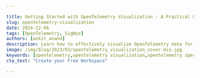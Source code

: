 ```yaml
---

title: Getting Started with OpenTelemetry Visualization - A Practical Guide
slug: opentelemetry-visualization
date: 2024-12-06
tags: [OpenTelemetry, SigNoz]
authors: [ankit_anand]
description: Learn how to effectively visualize OpenTelemetry data for enhanced observability and monitoring in distributed systems. Explore tools, techniques, and best practices.
image: /img/blog/2023/03/opentelemetry_visualization_cover-min.jpg
keywords: [opentelemetry,opentelemetry visualization,opentelemetry specification,open source,logs,metrics,traces,signoz,apm tools,application performance monitoring]
cta_text: "Create your Free Workspace"

---
```


<head>
  <script
    type="application/ld+json"
    dangerouslySetInnerHTML={{ __html: JSON.stringify({
  "@context": "https://schema.org",
  "@type": "TechArticle",
  "headline": "Getting Started with OpenTelemetry Visualization - A Practical Guide",
  "alternativeHeadline": "Learn how to effectively visualize OpenTelemetry data for enhanced observability and monitoring in distributed systems",
  "author": {
    "@type": "Person",
    "name": "Ankit Anand"
  },
  "publisher": {
    "@type": "Organization",
    "name": "SigNoz",
    "logo": {
      "@type": "ImageObject",
      "url": "https://signoz.io/img/SigNozLogo-orange.svg"
    }
  },
  "datePublished": "2024-10-01T00:00:00Z",
  "dateModified": "2024-10-01T00:00:00Z",
  "mainEntityOfPage": {
    "@type": "WebPage",
    "@id": "https://signoz.io/blog/opentelemetry-visualization/"
  },
  "description": "Learn how to effectively visualize OpenTelemetry data for enhanced observability and monitoring in distributed systems. Explore tools, techniques, and best practices for OpenTelemetry visualization.",
  "keywords": "opentelemetry, opentelemetry visualization, opentelemetry specification, open source, logs, metrics, traces, signoz, apm tools, application performance monitoring",
  "articleSection": "Technology",
  "inLanguage": "en",
  "isPartOf": {
    "@type": "Blog",
    "name": "SigNoz Blog",
    "url": "https://signoz.io/blog/"
  },
  "about": [
    {
      "@type": "Thing",
      "name": "OpenTelemetry",
      "description": "An open-source observability framework for cloud-native software"
    },
    {
      "@type": "Thing",
      "name": "Observability",
      "description": "The ability to measure a system's current state based on the data it generates"
    },
    {
      "@type": "Thing",
      "name": "Data Visualization",
      "description": "The graphical representation of information and data"
    }
  ],
  "mentions": [
    {
      "@type": "SoftwareApplication",
      "name": "OpenTelemetry",
      "applicationCategory": "Observability Framework"
    },
    {
      "@type": "SoftwareApplication",
      "name": "SigNoz",
      "applicationCategory": "Application Performance Monitoring"
    },
    {
      "@type": "SoftwareApplication",
      "name": "Jaeger",
      "applicationCategory": "Distributed Tracing System"
    },
    {
      "@type": "SoftwareApplication",
      "name": "Prometheus",
      "applicationCategory": "Monitoring System"
    }
  ],
  "mainEntity": {
    "@type": "FAQPage",
    "mainEntity": [
      {
        "@type": "Question",
        "name": "What is OpenTelemetry Visualization?",
        "acceptedAnswer": {
          "@type": "Answer",
          "text": "OpenTelemetry Visualization is the process of transforming raw telemetry data (metrics, traces, and logs) collected using OpenTelemetry into visual representations like charts, graphs, and dashboards. It helps in understanding and analyzing the performance and behavior of distributed systems."
        }
      },
      {
        "@type": "Question",
        "name": "Why is OpenTelemetry Visualization important?",
        "acceptedAnswer": {
          "@type": "Answer",
          "text": "OpenTelemetry Visualization is crucial for improving system understanding, faster problem identification, enhanced collaboration between teams, data-driven decision making, and real-time monitoring and alerting. It transforms complex telemetry data into intuitive visual formats, making it easier to maintain and optimize systems."
        }
      },
      {
        "@type": "Question",
        "name": "How can I get started with OpenTelemetry Visualization using SigNoz?",
        "acceptedAnswer": {
          "@type": "Answer",
          "text": "To get started with OpenTelemetry Visualization using SigNoz: 1. Instrument your application code with OpenTelemetry client libraries 2. Configure OpenTelemetry Exporters to send data to SigNoz 3. Install SigNoz using the provided installation script 4. Use SigNoz dashboards to visualize and analyze your telemetry data"
        }
      }
    ]
  },
  "tutorial": {
    "@type": "HowTo",
    "name": "How to Implement OpenTelemetry Visualization",
    "step": [
      {
        "@type": "HowToStep",
        "name": "Instrument Your Application",
        "text": "Use OpenTelemetry SDKs or auto-instrumentation agents to add telemetry to your application code."
      },
      {
        "@type": "HowToStep",
        "name": "Configure OpenTelemetry Collector",
        "text": "Set up and configure the OpenTelemetry Collector to receive, process, and export telemetry data."
      },
      {
        "@type": "HowToStep",
        "name": "Choose and Set Up a Visualization Tool",
        "text": "Select a visualization tool like SigNoz, and set it up to receive data from the OpenTelemetry Collector."
      },
      {
        "@type": "HowToStep",
        "name": "Create Dashboards and Alerts",
        "text": "Design informative dashboards and set up relevant alerts using your chosen visualization tool."
      },
      {
        "@type": "HowToStep",
        "name": "Analyze and Iterate",
        "text": "Regularly analyze your visualizations and refine them based on your observability needs."
      }
    ]
  }
}) }}
  />
</head>

OpenTelemetry is a Cloud Native Computing Foundation(<a href="https://www.cncf.io/" rel="noopener noreferrer nofollow" target="_blank">CNCF</a>) project aimed at standardizing the way we instrument applications for generating telemetry data(logs, metrics, and traces). However, OpenTelemetry does not provide storage and visualization for the collected telemetry data. For OpenTelemetry visualization, you need to use a backend that can ingest the collected data and provide a web UI to visualize it.

[![Get Started - Free CTA](/img/launch_week/try-signoz-cloud-blog-cta.png)](https://signoz.io/teams/)

## Quick Start Guide: OpenTelemetry Visualization in 5 Steps

Get started with OpenTelemetry visualization quickly using this step-by-step guide:

### 1. Instrument your application with OpenTelemetry SDKs

- Choose the appropriate OpenTelemetry SDK for your programming language
- Install the SDK using your language's package manager
- Add instrumentation code to your application
- Configure global settings like service name and version

Example (Python):
```python
from opentelemetry import trace
from opentelemetry.sdk.trace import TracerProvider
from opentelemetry.sdk.trace.export import BatchSpanProcessor
from opentelemetry.exporter.otlp.proto.grpc.trace_exporter import OTLPSpanExporter

trace.set_tracer_provider(TracerProvider())
tracer = trace.get_tracer(__name__)

otlp_exporter = OTLPSpanExporter(endpoint="your-collector-endpoint:4317", insecure=True)
span_processor = BatchSpanProcessor(otlp_exporter)
trace.get_tracer_provider().add_span_processor(span_processor)

# Your application code here
with tracer.start_as_current_span("main"):
    # ...
```

### 2. Set up the OpenTelemetry Collector

- Download and install the OpenTelemetry Collector
- Configure the Collector to receive data from your application
- Set up appropriate processors for data manipulation (if needed)
- Configure exporters to send data to your chosen backend

Example `config.yaml`:
```yaml
receivers:
  otlp:
    protocols:
      grpc:
        endpoint: 0.0.0.0:4317

processors:
  batch:

exporters:
  otlp:
    endpoint: "your-backend:4317"
    tls:
      insecure: true

service:
  pipelines:
    traces:
      receivers: [otlp]
      processors: [batch]
      exporters: [otlp]
```

### 3. Choose a visualization tool

Select a tool based on your needs:
- SigNoz: Full-stack open-source APM with native OpenTelemetry support
- Jaeger: Specialized in distributed tracing visualization
- Grafana: Highly customizable dashboarding platform

For this guide, we'll use SigNoz as an example.

### 4. Configure data export from the Collector to your chosen tool

Update your Collector's `config.yaml` to export data to SigNoz:

```yaml
exporters:
  otlp:
    endpoint: "signoz-otel-collector:4317"
    tls:
      insecure: true

service:
  pipelines:
    traces:
      receivers: [otlp]
      processors: [batch]
      exporters: [otlp]
```

### 5. Create your first dashboard to visualize key metrics and traces

- Log in to your SigNoz dashboard
- Navigate to the "Dashboards" section
- Click "New Dashboard" and add panels for key metrics:
  - Request Rate
  - Error Rate
  - P95 Latency
- Add a trace table panel to view recent traces
- Save your dashboard

Let's now dive deeper into the concepts of OpenTelemetry visualization.

## What is OpenTelemetry Visualization?

OpenTelemetry visualization is the process of transforming raw telemetry data into visual representations that are easy to understand and analyze. It combines three key elements:

1. **OpenTelemetry**: An open-source observability framework that provides a standardized way to collect and export telemetry data from your applications and infrastructure.
    
    The <a href="https://github.com/open-telemetry/opentelemetry-specification" rel="noopener noreferrer nofollow" target="_blank">OpenTelemetry specification</a> has design and implementation guidelines for how the instrumentation libraries should be implemented. In addition, it provides client libraries in all the major programming languages which follow the specification.
    
2. **Telemetry Data**: This includes:
    - Metrics: Numerical measurements of system performance
    - Traces: Detailed records of request flows through distributed systems
    - Logs: Time-stamped records of events within your applications
    
    Together these three signals form the [three pillars of observability](https://signoz.io/blog/three-pillars-of-observability/).
    
    OpenTelemetry is the bedrock for setting up an observability framework. The application code is instrumented using OpenTelemetry client libraries, which enables the generation of telemetry data. Once the telemetry data is generated and collected, OpenTelemetry needs a backend analysis tool to which it can send the data for storage and visualization.
    
3. **Visualization Tools**: Software that takes this telemetry data and creates charts, graphs, and dashboards to help you make sense of it all.

OpenTelemetry can send to multiple backends. You can use different backends for each signal in OpenTelemetry. But managing different tools is not recommended. Engineering teams also need to correlate all signals for effective analysis. And that’s where SigNoz comes into the picture. In the later parts of this article, we will discuss more on how to get started with visualizing opentelemetry data with SigNoz.

## Why Visualize OpenTelemetry Data?

Visualizing OpenTelemetry data offers several key benefits:

<Figure src="/img/blog/2024/10/opentelemetry-visualization-image.webp" alt="" caption="" />1. **Improved System Understanding**: Complex distributed systems can be difficult to grasp. Visualization helps you see the big picture — how different components interact and where potential issues might arise.
2. **Faster Problem Identification**: When something goes wrong, time is of the essence. Visual representations allow you to quickly spot anomalies or performance degradations, reducing mean time to resolution (MTTR).
3. **Enhanced Collaboration**: Visualizations serve as a common language between development and operations teams. They make it easier to discuss issues, share insights, and work together towards solutions.
4. **Data-Driven Decision Making**: With clear visualizations of system performance and user behavior, you can make informed decisions about where to focus optimization efforts or allocate resources.
5. **Real-Time Monitoring and Alerting**: Visual dashboards provide at-a-glance system health checks. When combined with alerting mechanisms, they ensure you're always aware of critical issues.

By transforming raw telemetry data into intuitive visual formats, OpenTelemetry visualization empowers you to maintain healthier, more efficient systems.

## Key Components of OpenTelemetry Visualization

To effectively visualize OpenTelemetry data, you need to understand the key components involved:

1. **Data Collection and Instrumentation**:
    - OpenTelemetry SDKs: These libraries allow you to instrument your code, automatically collecting telemetry data from your applications.
    - Auto-instrumentation agents: For supported languages, these can add telemetry without modifying your source code.
2. **OpenTelemetry Collector**:
    - Acts as a central hub for processing and exporting telemetry data
    - Receives data from multiple sources
    - Performs data transformation and filtering
    - Exports data to various backends
3. **Backend Storage Solutions**:
    - Time-series databases (e.g., Prometheus, InfluxDB): Ideal for storing metrics
    - Distributed tracing systems (e.g., Jaeger, Zipkin): Designed for storing and querying trace data
    - Log management systems (e.g., Elasticsearch, Loki): Optimized for storing and searching log data
4. **Visualization Tools**:
    - Dashboarding platforms (e.g., SigNoz, Grafana, Kibana): Create custom visualizations and dashboards
    - APM solutions (e.g., SigNoz, Datadog): Provide pre-built visualizations tailored for application performance monitoring
    - Specialized tools (e.g., Jaeger UI for distributed tracing)

These components work together to create a complete OpenTelemetry visualization pipeline:

1. Your instrumented applications generate telemetry data.
2. The OpenTelemetry Collector receives, processes, and exports this data.
3. Backend systems store the telemetry data efficiently.
4. Visualization tools query the backend and create meaningful visual representations.

<Figure src="/img/blog/2024/10/opentelemetry-visualization-image%201.webp" alt="" caption="" />Understanding this pipeline helps you choose the right tools and configure them effectively for your specific needs.

## Choosing the Right OpenTelemetry Visualization Tool

Selecting the appropriate visualization tool is crucial for maximizing the value of your OpenTelemetry data. Consider these factors when making your choice:

1. **Scalability**: Can the tool handle your current data volume? Will it grow with your needs?
2. **Data Retention**: How long does the tool store historical data? Is this sufficient for your use cases?
3. **Query Language**: Is the tool's query language powerful enough for your analysis needs? Is it easy for your team to learn and use?
4. **Support for OpenTelemetry Semantic Conventions**: Does the tool understand and properly display OpenTelemetry's standardized attributes and metrics?
5. **Integration Capabilities**: Can the tool easily connect with your existing infrastructure and other tools in your observability stack?
6. **User Interface and Customization**: Is the interface intuitive? Can you create custom dashboards and visualizations to match your specific requirements?
7. **Cost**: For commercial solutions, does the pricing model align with your budget and expected usage?
8. **Community and Support**: For open-source options, is there an active community? For commercial tools, what level of support is provided?

Remember — there's no one-size-fits-all solution. The best tool depends on your specific needs, existing infrastructure, and team expertise.

## Popular OpenTelemetry Visualization Tools

Let's explore some widely-used options for visualizing OpenTelemetry data:

### Open-source Options

1. **SigNoz:** An open-core, full-stack observability platform built **natively for OpenTelemetry.**
2. **Jaeger**:
    - Specializes in distributed tracing visualization
    - Offers a powerful query language for trace analysis
    - Provides service dependency graphs and flame graphs for performance insights
3. **Prometheus**:
    - Focuses on metrics collection and visualization
    - Features a flexible query language (PromQL) for data analysis
    - Includes a built-in alerting system
4. **Grafana**:
    - Creates highly customizable dashboards
    - Supports multiple data sources, including Prometheus and Jaeger
    - Offers a wide range of visualization types and plugins

### Commercial Solutions

Several vendor-agnostic commercial options provide comprehensive OpenTelemetry visualization capabilities:

- **Datadog**: Offers extensive integrations and AI-powered analytics.
- **New Relic**: Provides a unified platform for metrics, traces, and logs.
- **Honeycomb**: Specializes in high-cardinality observability data.

Cloud providers also offer native observability solutions compatible with OpenTelemetry:

- Amazon CloudWatch
- Google Cloud Operations Suite
- Azure Monitor

These commercial options often provide additional features like advanced analytics, anomaly detection, and integrated incident management — but at a cost.

## SigNoz - an Open Source APM Built Natively for OpenTelemetry

[SigNoz](https://signoz.io/) is a full-stack open source APM built natively to support OpenTelemetry. It supports OpenTelemetry semantic conventions and provides visualization for all three distinct types of signals(log management is under active development) supported by OpenTelemetry.

It also provides advanced OpenTelemetry visualizations of trace aggregates which can be analyzed with a powerful set of filters.

<GetStartedSigNoz />

It is easy to get started with SigNoz. It can be installed on macOS or Linux computers in just three steps by using a simple installation script.

The install script automatically installs Docker Engine on Linux. However, you must manually install <a href="https://docs.docker.com/engine/install/" rel="noopener noreferrer nofollow" target="_blank">Docker Engine</a> on macOS before running the install script.

```jsx
git clone -b main <https://github.com/SigNoz/signoz.git>
cd signoz/deploy/
./install.sh

```

You can visit our documentation for instructions on how to install SigNoz using Docker Swarm and Helm Charts.

<Figure src="/img/blog/common/deploy_docker_documentation.webp" alt="" caption="" />

Once your application is instrumented with OpenTelemetry client libraries, the data can be sent to the SigNoz backend by specifying a specific port on the machine where SigNoz is installed.

You can then use Signoz to monitor application metrics with out-of-box charts and visualization.

## Visualizing OpenTelemetry data with SigNoz

A sample application comes bundled with SigNoz to explore the dashboard capabilities. Let us see what kind of visualizations are possible with OpenTelemetry data.

**Application Metrics**

SigNoz comes with out-of-box charts for the popular RED(requests, error, and duration) metrics.

<figure data-zoomable>
<img src="/img/blog/common/signoz_charts_application_metrics.webp" alt="SigNoz dashboard showing popular RED metrics"/>
<figcaption><i>An OpenTelemetry backend built natively for OpenTelemetry, SigNoz provides out-of-box charts for application metrics</i></figcaption>
</figure>

**Distributed tracing with Flamegraphs and Gantt Charts**

The tracing data captured with OpenTelemetry can be visualized with the help of Flamegraphs and Gantt charts. This view gives you a complete breakdown of a single user request as it travels across services and protocols.

<figure data-zoomable align='center'>
<img src="/img/blog/common/signoz_flamegraphs.webp" alt="Detailed Flamegraphs & Gantt charts"/>
<figcaption><i>Tracing data collected by OpenTelemetry can be visualized with the help of Flamegraphs and Gantt charts on the SigNoz dashboard</i></figcaption>
</figure>

**Trace aggregates**

Using SigNoz dashboards, you can run and visualize aggregated trace data collected with OpenTelemetry. Create trace aggregates visualizations helps you create service-centric views. For example, you can see the P99 latency of all your services to pinpoint the one causing performance issues.

You can also analyze the trace data using a set of powerful filters like `status`, `operation`, `HTTP codes`, etc. SigNoz uses OpenTelemetry semantic conventions to visualize this data.

<figure data-zoomable align='center'>
<img className="box-shadowed-image" src="/img/blog/common/trace_filter_apply_aggregates.webp" alt="Trace aggregates on SigNoz dashboard"/>
<figcaption><i>Visualize  and analyze trace aggregates with SigNoz</i></figcaption>
</figure>

**Custom Dashboards**

OpenTelemetry provides <a href="https://github.com/open-telemetry/opentelemetry-collector-contrib/tree/main/receiver" rel="noopener noreferrer nofollow" target="_blank">receivers</a> for receiving metrics from metrics exporters of a lot of common technologies. For example, there are receivers for Redis, AWS container insights, Docker stats, etc. Using these receivers, you can build custom dashboards with SigNoz.

<figure data-zoomable align='center'>
<img src="/img/blog/common/hostmetrics-dashboard-overview.webp" alt="Hostmetrics dashboard with SigNoz"/>
<figcaption><i>Using OpenTelemetry receivers, you can create custom dashboards with SigNoz. For example, this is a custom dashboard for host metrics monitoring</i></figcaption>
</figure>

## Getting Started with OpenTelemetry Visualization

To start with OpenTelemetry visualization, you first need to instrument your application code with OpenTelemetry client libraries. Opentelemetry also provides auto-instrumentation agents for some programming languages like Java. With auto-instrumentation, you can start to monitor your application with minimal code changes.

Below are the steps required to start with OpenTelemetry visualization:

- [Instrument application](https://signoz.io/docs/instrumentation/) code with language-specific OpenTelemetry libraries
- Configure OpenTelemetry Exporters to send data to SigNoz
- Visualize and analyze telemetry data using SigNoz dashboards

OpenTelemetry has language-specific instrumentation steps. You can explore our docs for specific instructions for different programming languages:

- [Java](https://signoz.io/docs/instrumentation/java/)
- [Python](https://signoz.io/docs/instrumentation/python/)
- [Nodejs](https://signoz.io/docs/instrumentation/javascript/)
- [PHP](https://signoz.io/docs/instrumentation/php/)
- [Ruby](https://signoz.io/docs/instrumentation/ruby-on-rails/)
- [Rust](https://signoz.io/docs/instrumentation/rust/)
- [Elixir](https://signoz.io/docs/instrumentation/elixir/)
- [.NET](https://signoz.io/docs/instrumentation/dotnet/)

<GetStartedSigNoz />

## Best Practices for Effective OpenTelemetry Visualization

To get the most out of your OpenTelemetry visualizations, follow these best practices:

1. **Implement Consistent Naming Conventions and Tagging**:
    - Use clear, descriptive names for services, endpoints, and metrics
    - Apply consistent tags to aid in filtering and grouping data
    - Follow OpenTelemetry semantic conventions where applicable
2. **Design Informative and Actionable Dashboards**:
    - Create role-specific dashboards (e.g., for developers, operations, management)
    - Use a logical layout that tells a story about your system's performance
    - Include both high-level overviews and the ability to drill down into details
3. **Utilize Heat Maps and Service Dependency Graphs**:
    - Heat maps help identify patterns and anomalies in large datasets
    - Service dependency graphs visualize the relationships between components in your system
4. **Correlate Metrics, Traces, and Logs**:
    - Link related data types for comprehensive analysis
    - Use trace IDs to connect logs with specific request flows
    - Combine metrics with traces to understand the impact of performance issues
5. **Implement Effective Alerting**:
    - Set up alerts based on key performance indicators (KPIs)
    - Use dynamic thresholds to reduce noise and catch real issues
    - Ensure alerts are actionable and provide context for troubleshooting
6. **Regularly Review and Refine Visualizations**:
    - Continuously improve your dashboards based on user feedback
    - Remove unused or redundant visualizations to maintain clarity
    - Update visualizations as your system evolves

By following these practices, you'll create OpenTelemetry visualizations that provide clear, actionable insights into your system's behavior.

## Overcoming Common Challenges in OpenTelemetry Visualization

As you implement OpenTelemetry visualization, you may encounter several challenges. Here's how to address them:

1. **High-Cardinality Data**:
    - Problem: Too many unique values in your data can slow down queries and make visualizations cluttered.
    - Solution: Use sampling techniques, implement data aggregation, and design your instrumentation to limit unnecessary high-cardinality fields.
2. **Data Volume and Retention**:
    - Problem: Storing and querying large volumes of telemetry data can be expensive and slow.
    - Solution: Implement intelligent sampling, use efficient storage solutions (e.g., columnar databases), and set up appropriate data retention policies.
3. **Data Consistency Across Services**:
    - Problem: Inconsistent naming or tagging across different services can make it difficult to correlate data.
    - Solution: Establish and enforce consistent naming conventions and tagging strategies across your organization.
4. **Security and Privacy Concerns**:
    - Problem: Telemetry data may contain sensitive information.
    - Solution: Implement data masking, use encryption for data in transit and at rest, and ensure compliance with relevant data protection regulations.
5. **Tool Sprawl**:
    - Problem: Using multiple visualization tools can lead to fragmented insights and increased complexity.
    - Solution: Aim for a consolidated observability platform that can handle metrics, traces, and logs in a unified interface.
6. **Alert Fatigue**:
    - Problem: [Too many alerts](https://signoz.io/blog/alert-fatigue/) can lead to important issues being overlooked.
    - Solution: Use dynamic thresholds, implement alert grouping, and regularly review and refine your alerting rules.

By anticipating and addressing these challenges, you can create a more effective and sustainable OpenTelemetry visualization strategy.

## Key Takeaways

- OpenTelemetry visualization transforms raw telemetry data into actionable insights, crucial for understanding and optimizing complex distributed systems.
- Effective visualization requires proper instrumentation, data processing, and choosing the right tools for your specific needs.
- Popular visualization options include open-source tools like SigNoz, Jaeger and Grafana, as well as commercial solutions like DataDog.
- Best practices include consistent naming conventions, correlating different types of telemetry data, and regularly refining your visualizations.
- Common challenges include dealing with high-cardinality data and managing large data volumes.

## FAQs

### What's the difference between OpenTelemetry and visualization tools?

OpenTelemetry is a framework for collecting and exporting telemetry data. Visualization tools take this data and create graphical representations. While OpenTelemetry standardizes data collection, visualization tools focus on presenting that data in meaningful ways.

### Can OpenTelemetry data be visualized in real-time?

Yes, many visualization tools support real-time updates. This capability depends on your data pipeline's latency and the visualization tool's refresh rate.

### How does OpenTelemetry visualization improve application performance?

Visualization helps you quickly identify performance bottlenecks, understand system dependencies, and spot anomalies. This insight allows you to make targeted improvements to your application's performance.

### Is it possible to visualize OpenTelemetry data from multiple programming languages in a single dashboard?

Absolutely. OpenTelemetry's standardized approach ensures that data from different languages can be collected and visualized consistently. Most visualization tools can combine data from multiple sources into unified dashboards.

---

**Further Reading**

[SigNoz - an open-source alternative to DataDog](https://signoz.io/blog/open-source-datadog-alternative/)

[OpenTelemetry Collector - a complete guide](https://signoz.io/blog/opentelemetry-collector-complete-guide/)